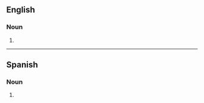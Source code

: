 ==English==

===Noun===
{{head|en|noun form}}

# {{plural of|en|geotextile}}

----

==Spanish==

===Noun===
{{head|es|noun form|g=m-p}}

# {{noun form of|es|geotextil||p}}